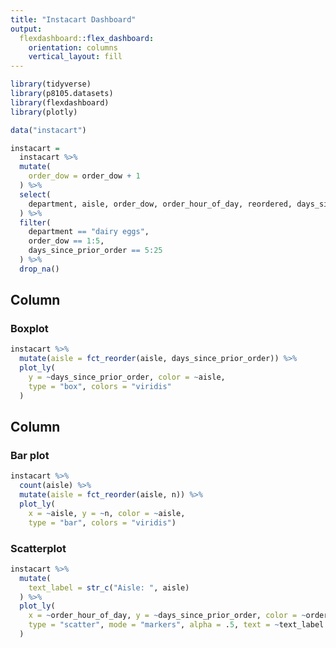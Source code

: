 ```yaml
---
title: "Instacart Dashboard"
output: 
  flexdashboard::flex_dashboard:
    orientation: columns
    vertical_layout: fill
---
```


```r
library(tidyverse)
library(p8105.datasets)
library(flexdashboard)
library(plotly)
```


```r
data("instacart")

instacart =
  instacart %>% 
  mutate(
    order_dow = order_dow + 1
  ) %>% 
  select(
    department, aisle, order_dow, order_hour_of_day, reordered, days_since_prior_order  
  ) %>% 
  filter(
    department == "dairy eggs",
    order_dow == 1:5,
    days_since_prior_order == 5:25
  ) %>% 
  drop_na()
```


Column {data-width=550}
-----------------------------------------------------------------------

### Boxplot

```r
instacart %>%  
  mutate(aisle = fct_reorder(aisle, days_since_prior_order)) %>% 
  plot_ly(
    y = ~days_since_prior_order, color = ~aisle,
    type = "box", colors = "viridis"
  )
```

Column {data-width=450}
-----------------------------------------------------------------------

### Bar plot

```r
instacart %>% 
  count(aisle) %>% 
  mutate(aisle = fct_reorder(aisle, n)) %>%
  plot_ly(
    x = ~aisle, y = ~n, color = ~aisle,
    type = "bar", colors = "viridis")
```

### Scatterplot

```r
instacart %>% 
  mutate(
    text_label = str_c("Aisle: ", aisle)
  ) %>%
  plot_ly(
    x = ~order_hour_of_day, y = ~days_since_prior_order, color = ~order_dow,
    type = "scatter", mode = "markers", alpha = .5, text = ~text_label
  )
```

